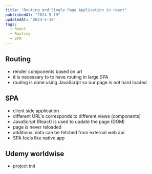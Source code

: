 ```yaml
---
title: "Routing and Single Page Application in react"
publishedAt: "2024-5-19"
updatedAt: "2024-5-19"
tags:
  - React
  - Routing
  - SPA
---
```


## Routing
- render components based on url
- it is necessary to to have routing in large SPA
- routing is done using JavaScript so our page is not hard loaded

## SPA
- client side application 
- different URL's corresponds to different views (components)
- JavaScript (React) is used to update the page (DOM)
- page is never reloaded
- additional data can be fetched from external web api
- SPA feels like native app 

## Udemy worldwise
- project init
